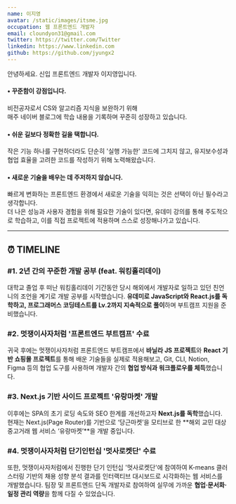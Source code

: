 ```yaml
---
name: 이지영
avatar: /static/images/itsme.jpg
occupation: 웹 프론트엔드 개발자
email: cloundyon31@gmail.com
twitter: https://twitter.com/Twitter
linkedin: https://www.linkedin.com
github: https://github.com/jyungx2
---
```


안녕하세요. 신입 프론트엔드 개발자 이지영입니다.

#### • 꾸준함이 강점입니다.

비전공자로서 CS와 알고리즘 지식을 보완하기 위해  
매주 네이버 블로그에 학습 내용을 기록하며 꾸준히 성장하고 있습니다.

#### • 쉬운 길보다 정확한 길을 택합니다.

작은 기능 하나를 구현하더라도 단순히 '실행 가능한' 코드에 그치지 않고, 유지보수성과 협업 효율을 고려한 코드를 작성하기 위해 노력해왔습니다.

#### • 새로운 기술을 배우는 데 주저하지 않습니다.

빠르게 변화하는 프론트엔드 환경에서 새로운 기술을 익히는 것은 선택이 아닌 필수라고 생각합니다.  
더 나은 성능과 사용자 경험을 위해 필요한 기술이 있다면, 유데미 강의를 통해 주도적으로 학습하고, 이를 직접 프로젝트에 적용하며 스스로 성장해나가고 있습니다.

---

## ⏰ TIMELINE

### #1. 2년 간의 꾸준한 개발 공부 (feat. 워킹홀리데이)

대학교 졸업 후 떠난 워킹홀리데이 기간동안 당시 해외에서 개발자로 일하고 있던 친언니의 조언을 계기로 개발 공부를 시작했습니다. **유데미로 JavaScript와 React.js를 독학하고, 프로그래머스 코딩테스트를 Lv.2까지 지속적으로 풀이**하며 부트캠프 지원을 준비했습니다.

### #2. 멋쟁이사자처럼 '프론트엔드 부트캠프' 수료

귀국 후에는 멋쟁이사자처럼 프론트엔드 부트캠프에서 **바닐라 JS 프로젝트**와 **React 기반 쇼핑몰 프로젝트**를 통해 배운 기술들을 실제로 적용해보고, Git, CLI, Notion, Figma 등의 협업 도구를 사용하며 개발자 간의 **협업 방식과 워크플로우를 체득**했습니다.

### #3. Next.js 기반 사이드 프로젝트 '유랑마켓' 개발

이후에는 SPA의 초기 로딩 속도와 SEO 한계를 개선하고자 **Next.js를 독학**했습니다. 현재는 Next.js(Page Router)를 기반으로 ‘당근마켓’을 모티브로 한 **해외 교민 대상 중고거래 웹 서비스 ‘유랑마켓’**을 개발 중입니다.

### #4. 멋쟁이사자처럼 단기인턴십 '멋사로켓단' 수료

또한, 멋쟁이사자처럼에서 진행한 단기 인턴십 '멋사로켓단'에 참여하여 K-means 클러스터링 기반의 채용 성향 분석 결과를 인터랙티브 대시보드로 시각화하는 웹 서비스를 개발했습니다. 팀장 및 프론트엔드 단독 개발자로 참여하여 실무에 가까운 **협업·문서화·일정 관리 역량**을 함께 다질 수 있었습니다.
